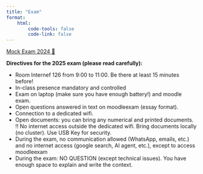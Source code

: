 ```yaml
---
title: "Exam"
format: 
    html:
        code-tools: false
        code-link: false
---
```


[Mock Exam 2024 📄](Mock_2024.pdf)

**Directives for the 2025 exam (please read carefully):**

- Room Internef 126 from 9:00 to 11:00. Be there at least 15 minutes before!
- In-class presence mandatory and controlled
- Exam on laptop (make sure you have enough battery!) and moodle exam.
- Open questions answered in text on moodleexam (essay format).
- Connection to a dedicated wifi.
- Open documents: you can bring any numerical and printed documents. !! No internet access outside the dedicated wifi. Bring documents locally (no cluster). Use USB Key for security.
- During the exam, no communication allowed (WhatsApp, emails, etc.) and no internet access (google search, AI agent, etc.), except to access moodleexam
- During the exam: NO QUESTION (except technical issues). You have enough space to explain and write the context.